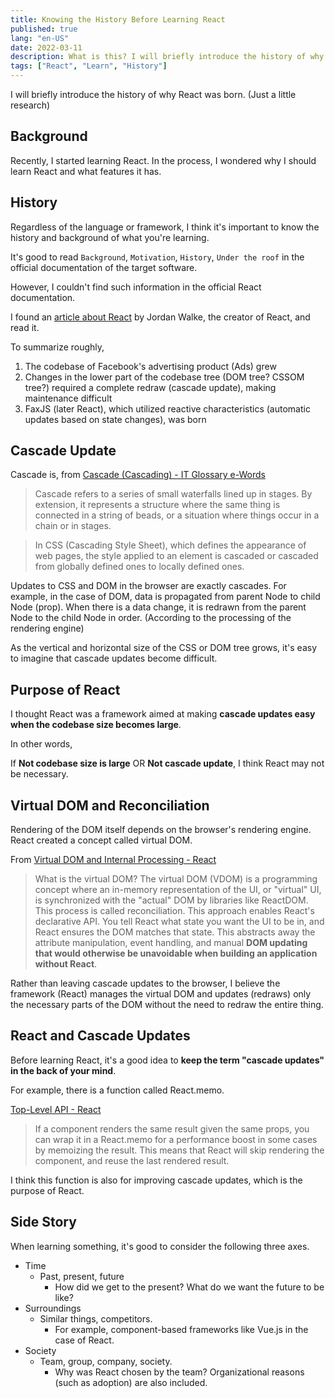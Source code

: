 ```yaml
---
title: Knowing the History Before Learning React
published: true
lang: "en-US"
date: 2022-03-11
description: What is this? I will briefly introduce the history of why React was born. (Just a little research) Background Recently, I started learning React. In the process, I wondered why I should learn React and what features it has.
tags: ["React", "Learn", "History"]
---
```


I will briefly introduce the history of why React was born. (Just a little research)

## Background

Recently, I started learning React. In the process, I wondered why I should learn React and what features it has.

## History

Regardless of the language or framework, I think it's important to know the history and background of what you're learning.

It's good to read `Background`, `Motivation`, `History`, `Under the roof` in the official documentation of the target software.

However, I couldn't find such information in the official React documentation.

I found an [article about React](https://hackernoon.com/the-evolution-of-react-48409fac2efd) by Jordan Walke, the creator of React, and read it.

To summarize roughly,

1. The codebase of Facebook's advertising product (Ads) grew
2. Changes in the lower part of the codebase tree (DOM tree? CSSOM tree?) required a complete redraw (cascade update), making maintenance difficult
3. FaxJS (later React), which utilized reactive characteristics (automatic updates based on state changes), was born

## Cascade Update

Cascade is, from [Cascade (Cascading) - IT Glossary e-Words](https://e-words.jp/w/%E3%82%AB%E3%82%B9%E3%82%B1%E3%83%BC%E3%83%89.html)

> Cascade refers to a series of small waterfalls lined up in stages. By extension, it represents a structure where the same thing is connected in a string of beads, or a situation where things occur in a chain or in stages.

> In CSS (Cascading Style Sheet), which defines the appearance of web pages, the style applied to an element is cascaded or cascaded from globally defined ones to locally defined ones.

Updates to CSS and DOM in the browser are exactly cascades.
For example, in the case of DOM, data is propagated from parent Node to child Node (prop).
When there is a data change, it is redrawn from the parent Node to the child Node in order. (According to the processing of the rendering engine)

As the vertical and horizontal size of the CSS or DOM tree grows, it's easy to imagine that cascade updates become difficult.

## Purpose of React

I thought React was a framework aimed at making **cascade updates easy when the codebase size becomes large**.

In other words,

If **Not codebase size is large** OR **Not cascade update**, I think React may not be necessary.

## Virtual DOM and Reconciliation

Rendering of the DOM itself depends on the browser's rendering engine.
React created a concept called virtual DOM.

From [Virtual DOM and Internal Processing - React](https://ja.reactjs.org/docs/faq-internals.html)

> What is the virtual DOM?
> The virtual DOM (VDOM) is a programming concept where an in-memory representation of the UI, or "virtual" UI, is synchronized with the "actual" DOM by libraries like ReactDOM. This process is called reconciliation.
> This approach enables React's declarative API. You tell React what state you want the UI to be in, and React ensures the DOM matches that state. This abstracts away the attribute manipulation, event handling, and manual **DOM updating that would otherwise be unavoidable when building an application without React**.

Rather than leaving cascade updates to the browser, I believe the framework (React) manages the virtual DOM and updates (redraws) only the necessary parts of the DOM without the need to redraw the entire thing.

## React and Cascade Updates

Before learning React, it's a good idea to **keep the term "cascade updates" in the back of your mind**.

For example, there is a function called React.memo.

[Top-Level API - React](https://ja.reactjs.org/docs/react-api.html#reactmemo)

> If a component renders the same result given the same props, you can wrap it in a React.memo for a performance boost in some cases by memoizing the result. This means that React will skip rendering the component, and reuse the last rendered result.

I think this function is also for improving cascade updates, which is the purpose of React.

## Side Story

When learning something, it's good to consider the following three axes.

- Time
  - Past, present, future
    - How did we get to the present? What do we want the future to be like?
- Surroundings
  - Similar things, competitors.
    - For example, component-based frameworks like Vue.js in the case of React.
- Society
  - Team, group, company, society.
    - Why was React chosen by the team? Organizational reasons (such as adoption) are also included.
